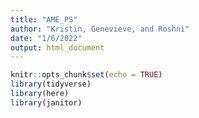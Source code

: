 ```yaml
---
title: "AME_PS"
author: "Kristin, Genevieve, and Roshni"
date: "1/6/2022"
output: html_document
---
```


```r
knitr::opts_chunk$set(echo = TRUE)
library(tidyverse)
library(here)
library(janitor)
```

